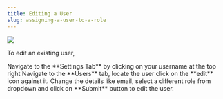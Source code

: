 ```yaml
---
title: Editing a User
slug: assigning-a-user-to-a-role
---
```


![](https://usercontent.clueso.io/1f4455e0-789e-4beb-8cd9-4dac96bc47e4/0359be30-7b32-4932-a5d0-d6fc90ecd8bf/a0af0905-f11e-41b5-b52e-98ec3f4f01a3/images/ffa0db15-3012-4e01-8c29-d5843b920bc6.gif)

To edit an existing user,

<Steps>
  <Step title="Access Settings Tab">
    Navigate to the **Settings Tab** by clicking on your username at the top right
  </Step>
  <Step title="Go to User Tab and Initiate User Edit">
    Navigate to the **Users** tab, locate the user click on the **edit** icon against it.
  </Step>
  <Step title="Fill Details">
    Change the details like email, select a different role from dropdown and click on **Submit** button to edit the user.
</Step>
</Steps>



